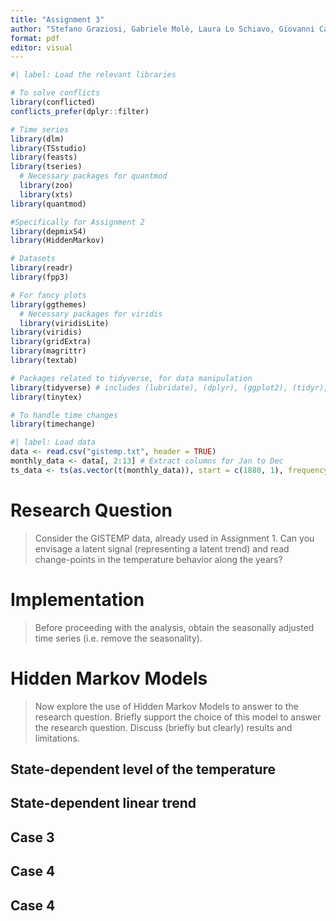 ```yaml
---
title: "Assignment 3"
author: "Stefano Graziosi, Gabriele Molè, Laura Lo Schiavo, Giovanni Carron"
format: pdf
editor: visual
---
```


```r
#| label: Load the relevant libraries

# To solve conflicts
library(conflicted)
conflicts_prefer(dplyr::filter)

# Time series
library(dlm)
library(TSstudio)
library(feasts)
library(tseries)
  # Necessary packages for quantmod
  library(zoo)
  library(xts)
library(quantmod)

#Specifically for Assignment 2
library(depmixS4)
library(HiddenMarkov)

# Datasets
library(readr)
library(fpp3)

# For fancy plots
library(ggthemes)
  # Necessary packages for viridis
  library(viridisLite)
library(viridis)
library(gridExtra)
library(magrittr)
library(textab)

# Packages related to tidyverse, for data manipulation
library(tidyverse) # includes (lubridate), (dplyr), (ggplot2), (tidyr), (tidyselect)
library(tinytex)

# To handle time changes
library(timechange)
```

```r
#| label: Load data
data <- read.csv("gistemp.txt", header = TRUE) 
monthly_data <- data[, 2:13] # Extract columns for Jan to Dec 
ts_data <- ts(as.vector(t(monthly_data)), start = c(1880, 1), frequency = 12)
```

# Research Question

> Consider the GISTEMP data, already used in Assignment 1. Can you envisage a latent signal (representing a latent trend) and read change-points in the temperature behavior along the years?

# Implementation

> Before proceeding with the analysis, obtain the seasonally adjusted time series (i.e. remove the seasonality).

# Hidden Markov Models

> Now explore the use of Hidden Markov Models to answer to the research question. Briefly support the choice of this model to answer the research question.
  Discuss (briefly but clearly) results and limitations.

## State-dependent level of the temperature

## State-dependent linear trend

## Case 3

## Case 4

## Case 4